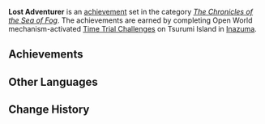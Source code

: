{{Achievement Set Infobox
|title        = 
|primogems    = {{Achievement/Primogems|Lost Adventurer}}
|total        = {{Achievement/Total|Lost Adventurer}}
|category     = The Chronicles of the Sea of Fog
}}
'''Lost Adventurer''' is an [[achievement]] set in the category ''[[The Chronicles of the Sea of Fog]]''. The achievements are earned by completing Open World mechanism-activated [[Time Trial Challenge]]s on Tsurumi Island in [[Inazuma]].

==Achievements==
{{Achievements by Category Table|Lost Adventurer}}
<!--
==Notes==

==Trivia==
-->
==Other Languages==
{{Other Languages
|default_hidden = 1
|en      = Lost Adventurer
|zhs     = 迷失的冒险家
|zhs_rm  = Míshī de Màoxiǎnjiā
|zht     = 迷失的冒險家
|zht_rm  = Míshī de Màoxiǎnjiā
|ja      = 迷子になった冒険者
|ja_rm   = Maigo ni Natta Boukensha
|ko      = 길을 잃은 모험가
|ko_rm   = 
|es      = Aventurera perdida/Aventurero perdido
|fr      = Péripéties sur les terres brumeuses
|ru      = В поисках приключений в тумане
|th      = นักผจญภัยที่หลงทาง
|th_rm   = 
|vi      = Nhà Mạo Hiểm Lạc Lối
|de      = Verirrter Abenteurer
|id      = Petualang yang Tersesat
|pt      = Aventureiro Perdido
}}
==Change History==
{{Change History|2.2}}
<!--
==References==
{{Reflist}}
-->